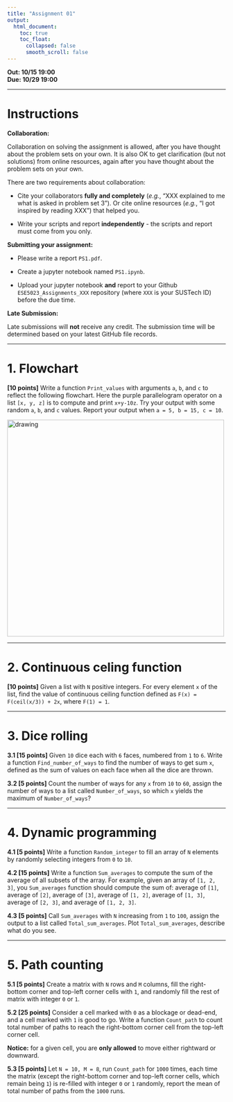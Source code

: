 ```yaml
---
title: "Assignment 01"
output:
  html_document:
    toc: true
    toc_float:
      collapsed: false
      smooth_scroll: false
---
```


**Out: 10/15 19:00 **  
**Due: 10/29 19:00 **  

***

# Instructions  

**Collaboration:**  

Collaboration on solving the assignment is allowed, after you have thought about the problem sets on your own. It is also OK to get clarification (but not solutions) from online resources, again after you have thought about the problem sets on your own. 

There are two requirements about collaboration: 

* Cite your collaborators **fully and completely** (*e.g.*, "XXX explained to me what is asked in problem set 3"). Or cite online resources (*e.g.*, "I got inspired by reading XXX") that helped you.

* Write your scripts and report **independently** - the scripts and report must come from you only.

**Submitting your assignment:**  

* Please write a report `PS1.pdf`. 

* Create a jupyter notebook named `PS1.ipynb`. 

* Upload your jupyter notebook **and** report to your Github `ESE5023_Assignments_XXX` repository (where `XXX` is your SUSTech ID) before the due time.

**Late Submission:**  

Late submissions will **not** receive any credit. The submission time will be determined based on your latest GitHub file records.

***

# 1. Flowchart 

**[10 points]** Write a function `Print_values` with arguments `a`, `b`, and `c` to reflect the following flowchart. Here the purple parallelogram operator on a list `[x, y, z]` is to compute and print `x+y-10z`. Try your output with some random `a`, `b`, and `c` values. Report your output when `a = 5, b = 15, c = 10`.

<img src="figs/flowchart_a1.png" alt="drawing" width="500"/>

***

# 2. Continuous celing function

**[10 points]** Given a list with `N` positive integers. For every element `x` of the list, find the value of continuous ceiling function defined as `F(x) = F(ceil(x/3)) + 2x`, where `F(1) = 1`. 

***

# 3. Dice rolling

**3.1 [15 points]** Given `10` dice each with `6` faces, numbered from `1` to `6`. Write a function `Find_number_of_ways` to find the number of ways to get sum `x`, defined as the sum of values on each face when all the dice are thrown.

**3.2 [5 points]** Count the number of ways for any `x` from `10` to `60`, assign the number of ways to a list called `Number_of_ways`, so which `x` yields the maximum of `Number_of_ways`?

***

# 4. Dynamic programming

**4.1 [5 points]** Write a function `Random_integer` to fill an array of `N` elements by randomly selecting integers from `0` to `10`.

**4.2 [15 points]** Write a function `Sum_averages` to compute the sum of the average of all subsets of the array. For example, given an array of `[1, 2, 3]`, you `Sum_averages` function should compute the sum of: average of `[1]`, average of `[2]`, average of `[3]`,  average of `[1, 2]`, average of `[1, 3]`, average of `[2, 3]`, and average of `[1, 2, 3]`.  

**4.3 [5 points]** Call `Sum_averages` with `N` increasing from `1` to `100`, assign the output to a list called `Total_sum_averages`. Plot `Total_sum_averages`, describe what do you see.

***

# 5. Path counting

**5.1 [5 points]** Create a matrix with `N` rows and `M` columns, fill the right-bottom corner and top-left corner cells with `1`, and randomly fill the rest of matrix with integer `0` or `1`.

**5.2 [25 points]** Consider a cell marked with `0` as a blockage or dead-end, and a cell marked with `1` is good to go. Write a function `Count_path` to count total number of paths to reach the right-bottom corner cell from the top-left corner cell. 

**Notice:** for a given cell, you are **only allowed** to move either rightward or downward.

**5.3 [5 points]** Let `N = 10, M = 8`, run `Count_path` for `1000` times, each time the matrix (except the right-bottom corner and top-left corner cells, which remain being `1`) is re-filled with integer `0` or `1` randomly, report the mean of total number of paths from the `1000` runs.
